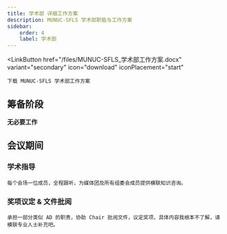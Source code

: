 ```yaml
---
title: 学术部 详细工作方案
description: MUNUC-SFLS 学术部职能与工作方案
sidebar:
    order: 4
    label: 学术部
---
```



<LinkButton
    href="/files/MUNUC-SFLS_学术部工作方案.docx"
    variant="secondary"
    icon="download"
    iconPlacement="start"
>
    下载 MUNUC-SFLS 学术部工作方案
</LinkButton>

## 筹备阶段
**无必要工作**

## 会议期间

### 学术指导

    每个会场一位成员，全程跟听，为媒体团及所有组委会成员提供模联知识咨询。
### 奖项议定 & 文件批阅

    承担一部分类似 AD 的职责，协助 Chair 批阅文件，议定奖项，具体内容我根本不了解，请模联专业人士补充吧。